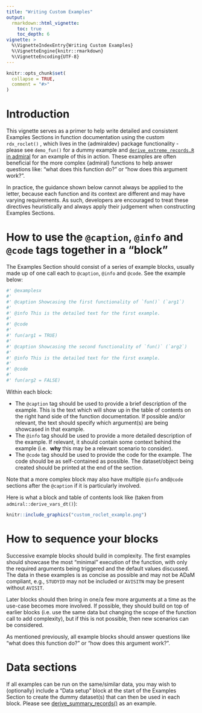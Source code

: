 ```yaml
---
title: "Writing Custom Examples"
output: 
  rmarkdown::html_vignette:
    toc: true
    toc_depth: 6
vignette: >
  %\VignetteIndexEntry{Writing Custom Examples}
  %\VignetteEngine{knitr::rmarkdown}
  %\VignetteEncoding{UTF-8}
---
```


```r
knitr::opts_chunk$set(
  collapse = TRUE,
  comment = "#>"
)
```


# Introduction

This vignette serves as a primer to help write detailed and consistent 
Examples Sections in function documentation using the custom `rdx_roclet()` , which lives 
in the {admiraldev} package functionality - please see `demo_fun()` for a dummy example 
and  [`derive_extreme_records.R` in admiral](https://github.com/pharmaverse/admiral/blob/main/R/derive_extreme_records.R) 
for an example of this in action. These examples are often beneficial for the more
complex {admiral} functions to help answer questions like: "what does this function do?"
or "how does this argument work?".

In practice, the guidance shown below cannot always be applied to the 
letter, because each function and its context are different and may have varying 
requirements. As such, developers are encouraged to treat these directives 
heuristically and always apply their judgement when constructing Examples Sections.

# How to use the `@caption`, `@info` and `@code` tags together in a "block"

The Examples Section should consist of a series of example blocks, usually made up 
of one call each to `@caption`, `@info` and `@code`. See the example below:

```r
#' @examplesx
#' 
#' @caption Showcasing the first functionality of `fun()` (`arg1`)
#' 
#' @info This is the detailed text for the first example.
#' 
#' @code
#' 
#' fun(arg1 = TRUE)
#' 
#' @caption Showcasing the second functionality of `fun()` (`arg2`)
#' 
#' @info This is the detailed text for the first example.
#' 
#' @code
#' 
#' fun(arg2 = FALSE)
```

Within each block:

- The `@caption` tag should be used to provide a brief description of the example. 
This is the text which will show up in the table of contents on the right hand 
side of the function documentation. If possible and/or relevant, the text should
specify which argument(s) are being showcased in that example. 
- The `@info` tag should be used to provide a more detailed description of the
example. If relevant, it should contain some context behind the example (i.e. 
__why__ this may be a relevant scenario to consider). 
- The `@code` tag should be used to provide the code for the example. The code 
should be as self-contained as possible. The dataset/object being created should
be printed at the end of the section.

Note that a more complex block may also have multiple `@info` and`@code` 
sections after the `@caption` if it is particularly involved.

Here is what a block and table of contents look like (taken from
`admiral::derive_vars_dt()`):

```r
knitr::include_graphics("custom_roclet_example.png")
```

# How to sequence your blocks

Successive example blocks should build in complexity. The first examples should
showcase the most "minimal" execution of the function, with only the required
arguments being triggered and the default values discussed. The data in 
these examples is as concise as possible and may not be ADaM compliant, e.g.,
`STUDYID` may not be included or `AVISITN` may be present without `AVISIT`.

Later blocks should then bring in one/a few more arguments at a time as the
use-case becomes more involved. If possible, they should build on top of 
earlier blocks (i.e. use the same data but changing the scope of the function
call to add complexity), but if this is not possible, then new scenarios 
can be considered.

As mentioned previously, all example blocks should answer questions like "what 
does this function do?" or "how does this argument work?".
  
# Data sections

If all examples can be run on the same/similar data, you may wish to (optionally)
include a "Data setup" block at the start of the Examples Section to create the 
dummy dataset(s) that can then be used in each block. Please see
[derive_summary_records()](https://pharmaverse.github.io/admiral/main/reference/derive_summary_records.html#examples)
as an example.
